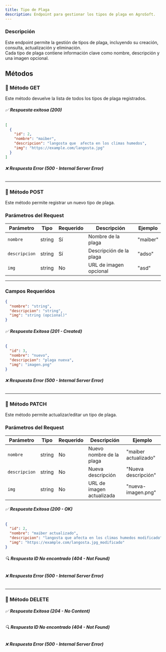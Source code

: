 ```yaml
---
title: Tipo de Plaga  
description: Endpoint para gestionar los tipos de plaga en AgroSoft.  
---
```



### Descripción

Este endpoint permite la gestión de tipos de plaga, incluyendo su creación, consulta, actualización y eliminación.  
Cada tipo de plaga contiene información clave como nombre, descripción y una imagen opcional.

## Métodos

### 🔹 Método GET

<ApiBaseBanner
  method="GET"
  path="/tipoPlaga/"
  baseUrl="http://127.0.0.1:8000"
/>

Este método devuelve la lista de todos los tipos de plaga registrados.  

###### ✅ **Respuesta exitosa (200)**
```json
[
  {
    "id": 2,
    "nombre": "maiber",
    "descripcion": "langosta que  afecta en los climas humedos",
    "img": "https://example.com/langosta.jpg"
  }
]
```

###### ❌ **Respuesta Error (500 - Internal Server Error)**

---

### 🔹 Método POST

<ApiBaseBanner
  method="POST"
  path="/tipoPlaga/"
  baseUrl="http://127.0.0.1:8000"
/>

Este método permite registrar un nuevo tipo de plaga.  

### **Parámetros del Request**

| Parámetro       | Tipo   | Requerido | Descripción            | Ejemplo    |
|----------------|--------|-----------|------------------------|------------|
| `nombre`      | string | Sí        | Nombre de la plaga     | "maiber"  |
| `descripcion` | string | Sí        | Descripción de la plaga | "adso"    |
| `img`         | string | No        | URL de imagen opcional | "asd"     |

---

### **Campos Requeridos**
```json
{
  "nombre": "string",
  "descripcion": "string",
  "img": "string (opcional)"
}
```

###### ✅ **Respuesta Exitosa (201 - Created)**
```json
{
  "id": 3,
  "nombre": "nuevo",
  "descripcion": "plaga nueva",
  "img": "imagen.png"
}
```

###### ❌ **Respuesta Error (500 - Internal Server Error)**

---

### 🔹 Método PATCH

<ApiBaseBanner
  method="PATCH"
  path="/tipoPlaga/{id}/"
  baseUrl="http://127.0.0.1:8000"
/>

Este método permite actualizar/editar un tipo de plaga.  

### **Parámetros del Request**

| Parámetro       | Tipo   | Requerido | Descripción               | Ejemplo                  |
|----------------|--------|-----------|---------------------------|--------------------------|
| `nombre`      | string | No        | Nuevo nombre de la plaga  | "maiber actualizado"    |
| `descripcion` | string | No        | Nueva descripción         | "Nueva descripción"     |
| `img`         | string | No        | URL de imagen actualizada | "nueva-imagen.png"      |

###### ✅ **Respuesta Exitosa (200 - OK)**
```json
{
  "id": 2,
  "nombre": "maiber actualizado",
  "descripcion": "langosta que afecta en los climas humedos modificado",
  "img": "https://example.com/langosta.jpg_modificado"
}
```

###### 🔍 **Respuesta ID No encontrado (404 - Not Found)**
###### ❌ **Respuesta Error (500 - Internal Server Error)**

---

### 🔹 Método DELETE

<ApiBaseBanner
  method="DELETE"
  path="/tipoPlaga/{id}/"
  baseUrl="http://127.0.0.1:8000"
/>

###### ✅ **Respuesta Exitosa (204 - No Content)**
###### 🔍 **Respuesta ID No encontrado (404 - Not Found)**
###### ❌ **Respuesta Error (500 - Internal Server Error)**

